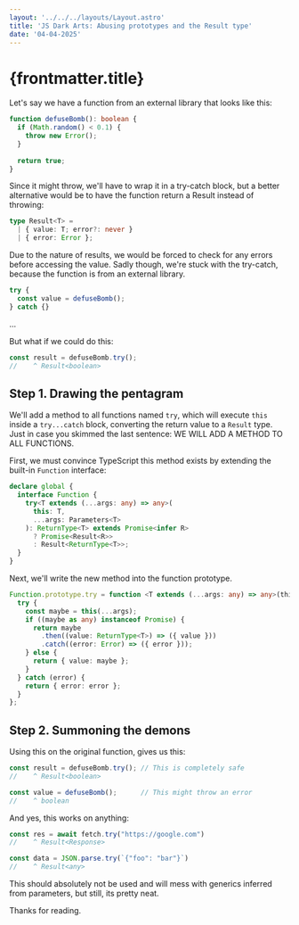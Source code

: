 ```yaml
---
layout: '../../../layouts/Layout.astro'
title: 'JS Dark Arts: Abusing prototypes and the Result type'
date: '04-04-2025'
---
```


# {frontmatter.title}

Let's say we have a function from an external library that looks like this:

```ts
function defuseBomb(): boolean {
  if (Math.random() < 0.1) {
    throw new Error();
  }
  
  return true;
}
```

Since it might throw, we'll have to wrap it in a try-catch block, but a better alternative would be to have the function return a Result instead of throwing:

```ts
type Result<T> = 
  | { value: T; error?: never }
  | { error: Error };
```

Due to the nature of results, we would be forced to check for any errors before accessing the value. Sadly though, we're stuck with the try-catch, because the function is from an external library.

```ts
try {
  const value = defuseBomb();
} catch {}
```

...

But what if we could do this:

```ts
const result = defuseBomb.try();
//    ^ Result<boolean>
```

## Step 1. Drawing the pentagram

We'll add a method to all functions named `try`, which will execute `this` inside a `try...catch` block, converting the return value to a `Result` type. Just in case you skimmed the last sentence: WE WILL ADD A METHOD TO ALL FUNCTIONS.


First, we must convince TypeScript this method exists by extending the built-in `Function` interface:

```ts
declare global {
  interface Function {
    try<T extends (...args: any) => any>(
      this: T,
      ...args: Parameters<T>
    ): ReturnType<T> extends Promise<infer R>
      ? Promise<Result<R>>
      : Result<ReturnType<T>>;
  }
}
```

Next, we'll write the new method into the function prototype.

```ts
Function.prototype.try = function <T extends (...args: any) => any>(this: T, ...args: Parameters<T>) {
  try {
    const maybe = this(...args);
    if ((maybe as any) instanceof Promise) {
      return maybe
        .then((value: ReturnType<T>) => ({ value }))
        .catch((error: Error) => ({ error }));
    } else {
      return { value: maybe };
    }
  } catch (error) {
    return { error: error };
  }
};
```

## Step 2. Summoning the demons

Using this on the original function, gives us this:

```ts
const result = defuseBomb.try(); // This is completely safe
//    ^ Result<boolean>

const value = defuseBomb();      // This might throw an error
//    ^ boolean
```

And yes, this works on anything:

```ts
const res = await fetch.try("https://google.com")
//    ^ Result<Response>

const data = JSON.parse.try(`{"foo": "bar"}`)
//    ^ Result<any>

```

This should absolutely not be used and will mess with generics inferred from parameters, but still, its pretty neat.

Thanks for reading.